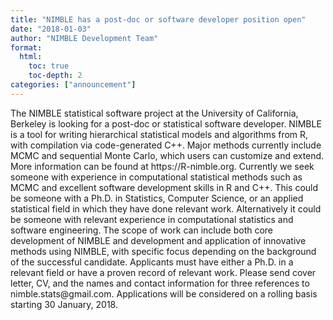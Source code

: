```yaml
---
title: "NIMBLE has a post-doc or software developer position open"
date: "2018-01-03"
author: "NIMBLE Development Team"
format:
  html:
    toc: true
    toc-depth: 2
categories: ["announcement"]
---
```


The NIMBLE statistical software project at the University of California, Berkeley is looking for a post-doc or statistical software developer. NIMBLE is a tool for writing hierarchical statistical models and algorithms from R, with compilation via code-generated C++. Major methods currently include MCMC and sequential Monte Carlo, which users can customize and extend. More information can be found at https://R-nimble.org. Currently we seek someone with experience in computational statistical methods such as MCMC and excellent software development skills in R and C++. This could be someone with a Ph.D. in Statistics, Computer Science, or an applied statistical field in which they have done relevant work. Alternatively it could be someone with relevant experience in computational statistics and software engineering. The scope of work can include both core development of NIMBLE and development and application of innovative methods using NIMBLE, with specific focus depending on the background of the successful candidate. Applicants must have either a Ph.D. in a relevant field or have a proven record of relevant work. Please send cover letter, CV, and the names and contact information for three references to nimble.stats@gmail.com. Applications will be considered on a rolling basis starting 30 January, 2018.